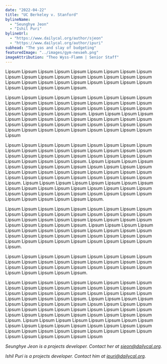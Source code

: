 ```yaml
---
date: "2022-04-22"
title: "UC Berkeley v. Stanford"
bylineName:
  - "Seunghye Jeon"
  - "Ishil Puri"
bylineUrl:
  - "https://www.dailycal.org/author/sjeon"
  - "https://www.dailycal.org/author/ipuri"
subhead: "The yas and slay of budgeting"
featuredImage: "../images/gym-nevaeh.png"
imageAttribution: "Theo Wyss-Flamm | Senior Staff"
---
```


Lipsum Lipsum Lipsum Lipsum Lipsum Lipsum Lipsum Lipsum Lipsum Lipsum Lipsum Lipsum Lipsum Lipsum Lipsum Lipsum Lipsum Lipsum Lipsum Lipsum Lipsum Lipsum Lipsum Lipsum Lipsum Lipsum Lipsum Lipsum Lipsum Lipsum Lipsum Lipsum.

Lipsum Lipsum Lipsum Lipsum Lipsum Lipsum Lipsum Lipsum Lipsum Lipsum Lipsum Lipsum Lipsum Lipsum Lipsum Lipsum Lipsum Lipsum Lipsum Lipsum Lipsum Lipsum Lipsum Lipsum Lipsum Lipsum Lipsum Lipsum Lipsum Lipsum Lipsum Lipsum. Lipsum Lipsum Lipsum Lipsum Lipsum Lipsum Lipsum Lipsum Lipsum Lipsum Lipsum Lipsum Lipsum Lipsum Lipsum Lipsum Lipsum Lipsum Lipsum Lipsum Lipsum Lipsum Lipsum Lipsum Lipsum Lipsum Lipsum Lipsum Lipsum Lipsum Lipsum Lipsum

Lipsum Lipsum Lipsum Lipsum Lipsum Lipsum Lipsum Lipsum Lipsum Lipsum Lipsum Lipsum Lipsum Lipsum Lipsum Lipsum Lipsum Lipsum Lipsum Lipsum Lipsum Lipsum Lipsum Lipsum Lipsum Lipsum Lipsum Lipsum Lipsum Lipsum Lipsum Lipsum. Lipsum Lipsum Lipsum Lipsum Lipsum Lipsum Lipsum Lipsum Lipsum Lipsum Lipsum Lipsum Lipsum Lipsum Lipsum Lipsum Lipsum Lipsum Lipsum Lipsum Lipsum Lipsum Lipsum Lipsum Lipsum Lipsum Lipsum Lipsum Lipsum Lipsum Lipsum Lipsum. Lipsum Lipsum Lipsum Lipsum Lipsum Lipsum Lipsum Lipsum Lipsum Lipsum Lipsum Lipsum Lipsum Lipsum Lipsum Lipsum Lipsum Lipsum Lipsum Lipsum Lipsum Lipsum Lipsum Lipsum Lipsum Lipsum Lipsum Lipsum Lipsum Lipsum Lipsum Lipsum.

<Budget2020Sunburst />

Lipsum Lipsum Lipsum Lipsum Lipsum Lipsum Lipsum Lipsum Lipsum Lipsum Lipsum Lipsum Lipsum Lipsum Lipsum Lipsum Lipsum Lipsum Lipsum Lipsum Lipsum Lipsum Lipsum Lipsum Lipsum Lipsum Lipsum Lipsum Lipsum Lipsum Lipsum Lipsum. Lipsum Lipsum Lipsum Lipsum Lipsum Lipsum Lipsum Lipsum Lipsum Lipsum Lipsum Lipsum Lipsum Lipsum Lipsum Lipsum Lipsum Lipsum Lipsum Lipsum Lipsum Lipsum Lipsum Lipsum Lipsum Lipsum Lipsum Lipsum Lipsum Lipsum Lipsum Lipsum.

Lipsum Lipsum Lipsum Lipsum Lipsum Lipsum Lipsum Lipsum Lipsum Lipsum Lipsum Lipsum Lipsum Lipsum Lipsum Lipsum Lipsum Lipsum Lipsum Lipsum Lipsum Lipsum Lipsum Lipsum Lipsum Lipsum Lipsum Lipsum Lipsum Lipsum Lipsum Lipsum.

Lipsum Lipsum Lipsum Lipsum Lipsum Lipsum Lipsum Lipsum Lipsum Lipsum Lipsum Lipsum Lipsum Lipsum Lipsum Lipsum Lipsum Lipsum Lipsum Lipsum Lipsum Lipsum Lipsum Lipsum Lipsum Lipsum Lipsum Lipsum Lipsum Lipsum Lipsum Lipsum. Lipsum Lipsum Lipsum Lipsum Lipsum Lipsum Lipsum Lipsum Lipsum Lipsum Lipsum Lipsum Lipsum Lipsum Lipsum Lipsum Lipsum Lipsum Lipsum Lipsum Lipsum Lipsum Lipsum Lipsum Lipsum Lipsum Lipsum Lipsum Lipsum Lipsum Lipsum Lipsum. Lipsum Lipsum Lipsum Lipsum Lipsum Lipsum Lipsum Lipsum Lipsum Lipsum Lipsum Lipsum Lipsum Lipsum Lipsum Lipsum Lipsum Lipsum Lipsum Lipsum Lipsum Lipsum Lipsum Lipsum Lipsum Lipsum Lipsum Lipsum Lipsum Lipsum Lipsum Lipsum

_Seunghye Jeon is a projects developer. Contact her at [sjeon@dailycal.org](mailto:sjeon@dailycal.org)._

_Ishil Puri is a projects developer. Contact him at [ipuri@dailycal.org](mailto:ipuri@dailycal.org)._
